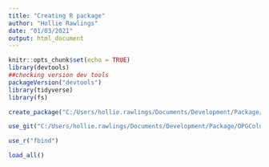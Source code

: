 ```yaml
---
title: "Creating R package"
author: "Hollie Rawlings"
date: "01/03/2021"
output: html_document
---
```


```r
knitr::opts_chunk$set(echo = TRUE)
library(devtools)
##checking version dev tools
packageVersion("devtools")
library(tidyverse)
library(fs)
```

```r

create_package("C:/Users/hollie.rawlings/Documents/Development/Package/OPGColourSet")

```

```r
use_git("C:/Users/hollie.rawlings/Documents/Development/Package/OPGColourSet")
```

```r
use_r("fbind")
```

```r
load_all()
```
